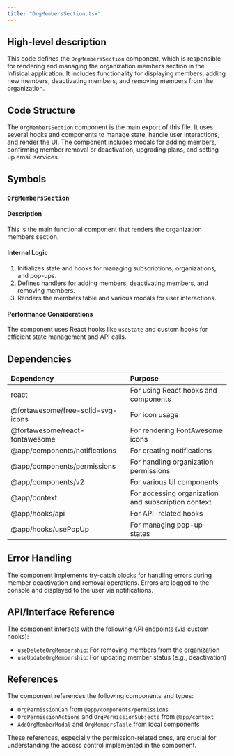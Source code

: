 ```yaml
---
title: "OrgMembersSection.tsx"
---
```


## High-level description
This code defines the `OrgMembersSection` component, which is responsible for rendering and managing the organization members section in the Infisical application. It includes functionality for displaying members, adding new members, deactivating members, and removing members from the organization.

## Code Structure
The `OrgMembersSection` component is the main export of this file. It uses several hooks and components to manage state, handle user interactions, and render the UI. The component includes modals for adding members, confirming member removal or deactivation, upgrading plans, and setting up email services.

## Symbols

### `OrgMembersSection`
#### Description
This is the main functional component that renders the organization members section.

#### Internal Logic
1. Initializes state and hooks for managing subscriptions, organizations, and pop-ups.
2. Defines handlers for adding members, deactivating members, and removing members.
3. Renders the members table and various modals for user interactions.

#### Performance Considerations
The component uses React hooks like `useState` and custom hooks for efficient state management and API calls.

## Dependencies
| Dependency | Purpose |
|:-----------|:--------|
| react | For using React hooks and components |
| @fortawesome/free-solid-svg-icons | For icon usage |
| @fortawesome/react-fontawesome | For rendering FontAwesome icons |
| @app/components/notifications | For creating notifications |
| @app/components/permissions | For handling organization permissions |
| @app/components/v2 | For various UI components |
| @app/context | For accessing organization and subscription context |
| @app/hooks/api | For API-related hooks |
| @app/hooks/usePopUp | For managing pop-up states |

## Error Handling
The component implements try-catch blocks for handling errors during member deactivation and removal operations. Errors are logged to the console and displayed to the user via notifications.

## API/Interface Reference
The component interacts with the following API endpoints (via custom hooks):
- `useDeleteOrgMembership`: For removing members from the organization
- `useUpdateOrgMembership`: For updating member status (e.g., deactivation)

## References
The component references the following components and types:
- `OrgPermissionCan` from `@app/components/permissions`
- `OrgPermissionActions` and `OrgPermissionSubjects` from `@app/context`
- `AddOrgMemberModal` and `OrgMembersTable` from local components

These references, especially the permission-related ones, are crucial for understanding the access control implemented in the component.